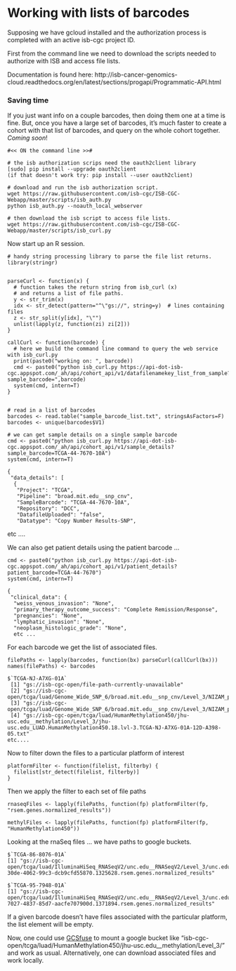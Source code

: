 # Working with lists of barcodes

Supposing we have gcloud installed and the authorization process is completed
with an active isb-cgc project ID.

First from the command line we need to download the scripts needed to
authorize with ISB and access file lists.

Documentation is found here: http://isb-cancer-genomics-cloud.readthedocs.org/en/latest/sections/progapi/Programmatic-API.html

### Saving time
If you just want info on a couple barcodes, then doing them one at a time is fine.
But, once you have a large set of barcodes, it's much faster to create a cohort
with that list of barcodes, and query on the whole cohort together.
*Coming soon*!

```
#<< ON the command line >>#

# the isb authorization scrips need the oauth2client library
[sudo] pip install --upgrade oauth2client   
(if that doesn't work try: pip install --user oauth2client)

# download and run the isb authorization script.
wget https://raw.githubusercontent.com/isb-cgc/ISB-CGC-Webapp/master/scripts/isb_auth.py
python isb_auth.py --noauth_local_webserver

# then download the isb script to access file lists.
wget https://raw.githubusercontent.com/isb-cgc/ISB-CGC-Webapp/master/scripts/isb_curl.py
```

Now start up an R session.

```
# handy string processing library to parse the file list returns.
library(stringr)


parseCurl <- function(x) {
  # function takes the return string from isb_curl (x)
  # and returns a list of file paths.
  y <- str_trim(x)
  idx <- str_detect(pattern="^\"gs://", string=y)  # lines containing files
  z <- str_split(y[idx], "\"")
  unlist(lapply(z, function(zi) zi[2]))
}

callCurl <- function(barcode) {
  # here we build the command line command to query the web service with isb_curl.py
  print(paste0("working on: ", barcode))
  cmd <- paste0("python isb_curl.py https://api-dot-isb-cgc.appspot.com/_ah/api/cohort_api/v1/datafilenamekey_list_from_sample?sample_barcode=",barcode)
  system(cmd, intern=T)
}


# read in a list of barcodes
barcodes <- read.table("sample_barcode_list.txt", stringsAsFactors=F)
barcodes <- unique(barcodes$V1)

# we can get sample details on a single sample barcode
cmd <- paste0("python isb_curl.py https://api-dot-isb-cgc.appspot.com/_ah/api/cohort_api/v1/sample_details?sample_barcode=TCGA-44-7670-10A")
system(cmd, intern=T)

{
 "data_details": [
  {
   "Project": "TCGA",
   "Pipeline": "broad.mit.edu__snp_cnv",
   "SampleBarcode": "TCGA-44-7670-10A",
   "Repository": "DCC",
   "DatafileUploaded": "false",
   "Datatype": "Copy Number Results-SNP",
```
   etc ....

We can also get patient details using the patient barcode ...

```
cmd <- paste0("python isb_curl.py https://api-dot-isb-cgc.appspot.com/_ah/api/cohort_api/v1/patient_details?patient_barcode=TCGA-44-7670")
system(cmd, intern=T)

{
 "clinical_data": {
  "weiss_venous_invasion": "None",
  "primary_therapy_outcome_success": "Complete Remission/Response",
  "pregnancies": "None",
  "lymphatic_invasion": "None",
  "neoplasm_histologic_grade": "None",
  etc ...

```

For each barcode we get the list of associated files.

```
filePaths <- lapply(barcodes, function(bx) parseCurl(callCurl(bx)))
names(filePaths) <- barcodes

$`TCGA-NJ-A7XG-01A`
 [1] "gs://isb-cgc-open/file-path-currently-unavailable"
 [2] "gs://isb-cgc-open/tcga/luad/Genome_Wide_SNP_6/broad.mit.edu__snp_cnv/Level_3/NIZAM_p_TCGAb_406_07_08_09_10_N_GenomeWideSNP_6_B03_1486574.hg19.seg.txt"
 [3] "gs://isb-cgc-open/tcga/luad/Genome_Wide_SNP_6/broad.mit.edu__snp_cnv/Level_3/NIZAM_p_TCGAb_406_07_08_09_10_N_GenomeWideSNP_6_B03_1486574.nocnv_hg19.seg.txt"
 [4] "gs://isb-cgc-open/tcga/luad/HumanMethylation450/jhu-usc.edu__methylation/Level_3/jhu-usc.edu_LUAD.HumanMethylation450.18.lvl-3.TCGA-NJ-A7XG-01A-12D-A398-05.txt"
etc....

```

Now to filter down the files to a particular platform of interest

```
platformFilter <- function(filelist, filterby) {
  filelist[str_detect(filelist, filterby)]
}
```

Then we apply the filter to each set of file paths

```
rnaseqFiles <- lapply(filePaths, function(fp) platformFilter(fp, "rsem.genes.normalized_results"))

methylFiles <- lapply(filePaths, function(fp) platformFilter(fp, "HumanMethylation450"))
```

Looking at the rnaSeq files ... we have paths to google buckets.

```
$`TCGA-86-8076-01A`
[1] "gs://isb-cgc-open/tcga/luad/IlluminaHiSeq_RNASeqV2/unc.edu__RNASeqV2/Level_3/unc.edu.c9cf5f5f-30de-4062-99c3-dcb9cfd55870.1325628.rsem.genes.normalized_results"

$`TCGA-95-7948-01A`
[1] "gs://isb-cgc-open/tcga/luad/IlluminaHiSeq_RNASeqV2/unc.edu__RNASeqV2/Level_3/unc.edu.a5e6acbf-7027-4837-85d7-aacfe707900d.1371894.rsem.genes.normalized_results"

```

If a given barcode doesn't have files associated with the particular platform,
the list element will be empty.

Now, one could use [GCSfuse](https://www.google.com/url?sa=t&rct=j&q=&esrc=s&source=web&cd=1&ved=0ahUKEwi7mMPY5prKAhVQ4WMKHcidAdIQFggdMAA&url=https%3A%2F%2Fgithub.com%2Fgooglecloudplatform%2Fgcsfuse&usg=AFQjCNH9eZaZ6IlcwYDL_7jW_jy4hM25wQ)
to mount a google bucket like "isb-cgc-open/tcga/luad/HumanMethylation450/jhu-usc.edu__methylation/Level_3/"
and work as usual. Alternatively, one can download associated files and work locally.
